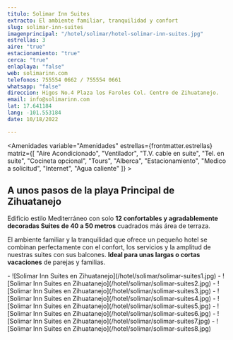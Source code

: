 ```yaml
---
titulo: Solimar Inn Suites
extracto: El ambiente familiar, tranquilidad y confort
slug: solimar-inn-suites
imagenprincipal: "/hotel/solimar/hotel-solimar-inn-suites.jpg"
estrellas: 3
aire: "true"
estacionamiento: "true"
cerca: "true"
enlaplaya: "false"
web: solimarinn.com
telefonos: 755554 0662 / 755554 0661
whatsapp: "false"
direccion: Higos No.4 Plaza los Faroles Col. Centro de Zihuatanejo.
email: info@solimarinn.com
lat: 17.641184
lang: -101.553184
date: 10/18/2022

---
```



<Amenidades variable="Amenidades" estrellas={frontmatter.estrellas} matriz={[ "Aire Acondicionado", "Ventilador", "T.V. cable en suite", "Tel. en suite", "Cocineta opcional", "Tours", "Alberca", "Estacionamiento", "Medico a solicitud", "Internet", "Agua caliente" ]} > 


## A unos pasos de la playa Principal de Zihuatanejo

Edificio estilo Mediterráneo con solo **12 confortables y agradablemente decoradas Suites de 40 a 50 metros** cuadrados más área de terraza.

El ambiente familiar y la tranquilidad que ofrece un pequeño hotel se combinan perfectamente con el confort, los servicios y la amplitud de nuestras suites con sus balcones. **Ideal para unas largas o cortas vacaciones** de parejas y familias. 


</Amenidades>

<Galeria>
-  ![Solimar Inn Suites en Zihuatanejo](/hotel/solimar/solimar-suites1.jpg)
- ![Solimar Inn Suites en Zihuatanejo](/hotel/solimar/solimar-suites2.jpg)
- ![Solimar Inn Suites en Zihuatanejo](/hotel/solimar/solimar-suites3.jpg)
- ![Solimar Inn Suites en Zihuatanejo](/hotel/solimar/solimar-suites4.jpg)
- ![Solimar Inn Suites en Zihuatanejo](/hotel/solimar/solimar-suites5.jpg)
- ![Solimar Inn Suites en Zihuatanejo](/hotel/solimar/solimar-suites6.jpg)
- ![Solimar Inn Suites en Zihuatanejo](/hotel/solimar/solimar-suites7.jpg)
- ![Solimar Inn Suites en Zihuatanejo](/hotel/solimar/solimar-suites8.jpg)
</Galeria>